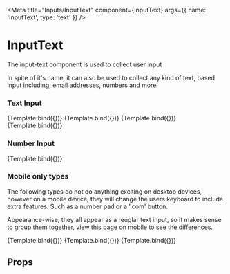 
<Meta
  title="Inputs/InputText"
  component={InputText}
  args={{
    name: 'InputText',
    type: 'text'
  }}
/>


# InputText

<WorksWith component="InputFactory" />

The input-text component is used to collect user input

In spite of it's name, it can also be used to collect any kind of text, based input
including, email addresses, numbers and more.

### Text Input

<Canvas withSource="open">
  <Story name="Text">{Template.bind({})}</Story>
  <Story
    name="With placeholder text"
    args={{
      placeholder: 'Enter your text here'
    }}
  >
    {Template.bind({})}
  </Story>
  <Story
    name="Disabled"
    args={{
      disabled: true,
      value: 'Disabled input'
    }}
  >
    {Template.bind({})}
  </Story>
  <Story
    name="Read only"
    args={{
      readOnly: true,
      value: 'Read only input'
    }}
  >
    {Template.bind({})}
  </Story>
</Canvas>

### Number Input

<Canvas withSource="open">
  <Story
    name="Number"
    args={{
      type: 'number'
    }}
  >
    {Template.bind({})}
  </Story>
</Canvas>

### Mobile only types

The following types do not do anything exciting on desktop devices,
however on a mobile device, they will change the users keyboard to
include extra features. Such as a number pad or a '.com' button.

Appearance-wise, they all appear as a reuglar text input, so it makes sense to
group them together, view this page on mobile to see the differences.

<Canvas withSource="open">
  <Story
    name="Telephone number"
    args={{
      type: 'tel'
    }}
  >
    {Template.bind({})}
  </Story>
  <Story
    name="Email address"
    args={{
      type: 'email'
    }}
  >
    {Template.bind({})}
  </Story>
  <Story
    name="URL"
    args={{
      type: 'url'
    }}
  >
    {Template.bind({})}
  </Story>
</Canvas>

## Props

<ArgsTable of={InputText} />
